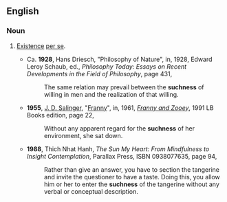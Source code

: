 ==English==
{{wikipedia}}
===Noun===
{{head|en|noun}}
# {{context|philosophy|chiefly|_|Buddhism}} [[existence|Existence]] [[per se]].
#* Ca. '''1928''', Hans Driesch, "Philosophy of Nature", in, 1928, Edward Leroy Schaub, ed., ''Philosophy Today: Essays on Recent Developments in the Field of Philosophy'', page 431,
#*: The same relation may prevail between the '''suchness''' of willing in men and the realization of that willing.
#* '''1955''', [[w:J. D. Salinger|J. D. Salinger]], "[[w:Franny|Franny]]", in, 1961, ''[[w:Franny and Zooey|Franny and Zooey]]'', 1991 LB Books edition, page 22,
#*: Without any apparent regard for the '''suchness''' of her environment, she sat down.
#* '''1988''', Thich Nhat Hanh, ''The Sun My Heart: From Mindfulness to Insight Contemplation'', Parallax Press, ISBN 0938077635, page 94,
#*: Rather than give an answer, you have to section the tangerine and invite the questioner to have a taste. Doing this, you allow him or her to enter the '''suchness''' of the tangerine without any verbal or conceptual description.